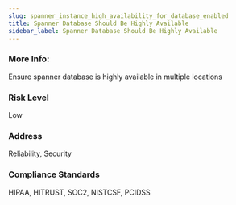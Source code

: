 ```yaml
---
slug: spanner_instance_high_availability_for_database_enabled
title: Spanner Database Should Be Highly Available
sidebar_label: Spanner Database Should Be Highly Available
---
```


### More Info:

Ensure spanner database is highly available in multiple locations

### Risk Level

Low

### Address

Reliability, Security

### Compliance Standards

HIPAA, HITRUST, SOC2, NISTCSF, PCIDSS

